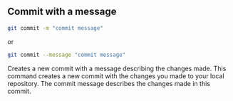 ## Commit with a message
```bash
git commit -m "commit message"
```
or
```bash
git commit --message "commit message"
```

Creates a new commit with a message describing the
changes made. This command creates a new commit with
the changes you made to your local repository. The commit
message describes the changes made in this commit.